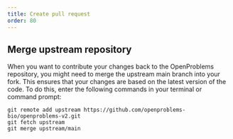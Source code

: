 ```yaml
---
title: Create pull request
order: 80
---
```



## Merge upstream repository

When you want to contribute your changes back to the OpenProblems repository, you might need to merge the upstream main branch into your fork. This ensures that your changes are based on the latest version of the code. To do this, enter the following commands in your terminal or command prompt:

```shell
git remote add upstream https://github.com/openproblems-bio/openproblems-v2.git
git fetch upstream
git merge upstream/main
```